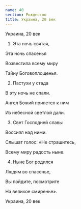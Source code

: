 ```yaml
---
name: 40
section: Рождество
title: Украина, 20 век
---
```

Украина, 20 век


1. Эта ночь святая,

Эта ночь спасенья

Возвестила всему миру

Тайну Боговоплощенья.


2. Пастухи у стада

В эту ночь не спали.

Ангел Божий прилетел к ним

Из небесной светлой дали.


3. Свет Господней славы

Воссиял над ними.

Слышат голос: «Не страшитесь,

Всему миру радость ныне.


4. Ныне Бог родился

Людям во спасенье,

Вы пойдите, посмотрите

На великое смиренье».


Украина, 20 век